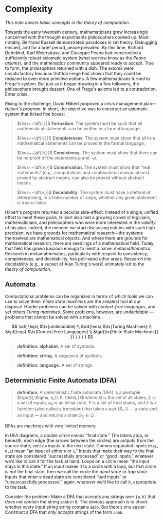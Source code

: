# Complexity

_This note covers basic concepts in the theory of computation._

Towards the early twentieth century, mathematicians grew increasingly concerned with the thought experiments philosophers cooked up. Most notably, Bertrand Russell demonstrated paradoxes in set theory. Debugging ensued, and for a brief period, peace prevailed. By this time, Richard Dedekind, Karl Weierstrass, and Giuseppe Peano had constructed a sufficiently robust axiomatic system (what we now know as the _Peano axioms_), and the mathematics community appeared ready to accept. True to form, the philosophers returned with a dish: The axioms were unsatisfactory because Gottlob Frege had shown that they could be reduced to even more primitive notions. A few mathematicians turned to Frege's system. But just as it began drawing in a few followers, the philosophers brought dessert: One of Frege's axioms led to a contradiction. Enter crisis.

Rising to the challenge, David Hilbert proposed a crisis management plan—_Hilbert's program_. In short, the objective was to construct an axiomatic system that ticked five boxes:

> ${\ws~~\df{i.}}$ __Formalism__. The system must be such that all mathematical statements can be written in a formal language.
>
> ${\ws~~\df{ii.}}$ __Completeness__. The system must show that all true mathematical statements can be proved in the formal language.
> 
> ${\ws~~\df{iii.}}$ __Consistency__. The system must show that there can be no proof of the statements ${p}$ and ${\neg p.}$
> 
> ${\ws~~\df{iv.}}$ __Conservation__. The system must show that "real statements" (e.g., computations and combinatorial manipulations) proved by abstract means, can also be proved without abstract means.
> 
> ${\ws~~\df{v.}}$ __Decidability__. The system must have a method of determining, in a finite number of steps, whether any given statement is true or false.

Hilbert's program returned a peculiar side-effect. Instead of a single, unified effort to meet these goals, Hilbert also met a growing crowd of logicians, mathematicians, and philosophers who were more interested in the _validity_ of his plan. Indeed, the moment we start discussing entities with such high precision, we have grounds for mathematical research—the systems themselves are mathematical objects. And where there are grounds for mathematical research, there are seedlings of a mathematical field. Today, that field has grown luscious enough to merit a name: _metamathematics_. Research in metamathematics, particularly with respect to consistency, completeness, and decidability, has pollinated other areas. Research into decidability (e.g., a subset of Alan Turing's work) ultimately led to the _theory of computation_.

## Automata
Computational problems can be organized in terms of which tools we can use to solve them. _Finite state machines_ are the simplest tool at our disposal. Harder problems can be solved with _context-free languages_, and yet others _Turing machines_. Some problems, however, are _undecidable_ — problems that cannot be solved with a machine.

$$
  \sd{
    \eqs{
      &\tx{undecidable} \\
      &\rd{\eqs{
        &\tx{Turing Machines} \\
        &\yd{\eqs{
          &\tx{Context Free Languages} \\
          &\gd{\tx{Finite State Machines}}
        }}
      }
      }
    }
  }
$$

> __definition: alphabet.__ A set of symbols.

> __definition: string.__ A sequence of symbols.

> __definition: language.__ A set of strings. 

## Deterministic Finite Automata (DFA)
> __definition.__ A deterministic finite automata (DFA) is a pentuple ${\px{Q,\Sigma, q_0, F, \delta,}}$ where ${Q}$ is the set of all states, ${\Sigma}$ is a set of inputs, ${q_0}$ is an initial state, ${F}$ is a set of final states, and ${\delta}$ is a function (also called a _transition_) that takes a pair ${(S_1,I)}$ — a state and an input — and returns a state ${S_2 \in Q.}$

DFAs are machines with very limited memory.

In DFA diagrams, a double circle means “final state.” The labels atop, or beneath, each edge (the arrows between the circles) are outputs from the source state, sent as inputs to the next state. Comma separated inputs (e.g., `0,1`) mean “an input of either `0` or `1`.” Inputs that make their way to the final state are considered “successfully processed” or “good inputs,” whatever we’d like to call it for the task at hand. Loops on a circle mean “the input stays in this state.” If an input makes it to a circle with a loop, but that circle _is not_ the final state, then we call the circle the _dead state_ or _trap state_. Inputs that enter a dead state are considered “bad inputs” or “unsuccessfully processed,” again, whatever we’d like to call it, appropriate to the task. 

Consider the problem: Make a DFA that accepts any strings over `{a,b}` that _does not contain_ the string `aabb` in it. The obvious approach is to check whether every input string string contains `aabb`. But there’s one easier: Construct a DFA that _only accepts_ strings of the form `aabb`.
